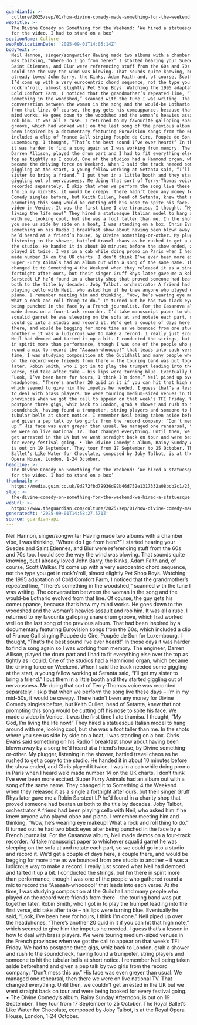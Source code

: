```yaml
---
guardianId: >-
  culture/2025/sep/01/how-divine-comedy-made-something-for-the-weekend-neil-hannon
webTitle: >-
  The Divine Comedy on Something for the Weekend: ‘We hired a statuesque model
  for the video. I had to stand on a box’
sectionName: Culture
webPublicationDate: '2025-09-01T14:05:14Z'
bodyText: >-
  Neil Hannon, singer/songwriter Having made two albums with a chamber vibe, I
  was thinking, “Where do I go from here?” I started hearing your Suedes and
  Saint Etiennes, and Blur were referencing stuff from the 60s and 70s too. I
  could see the way the wind was blowing. That sounds quite knowing, but I
  already loved John Barry, the Kinks, Adam Faith and, of course, Scott Walker.
  I’d come up with a very eurocentric chord sequence, not the type you get in
  rock’n’roll, almost slightly Pet Shop Boys. Watching the 1995 adaptation of
  Cold Comfort Farm, I noticed that the grandmother’s repeated line, “There’s
  something in the woodshed,” scanned with the tune I was writing. The
  conversation between the woman in the song and the would-be Lothario evolved
  from that line. Of course, the guy gets his comeuppance, because that’s how my
  mind works. He goes down to the woodshed and the woman’s heavies assault and
  rob him. It was all a ruse. I returned to my favourite galloping snare drum
  groove, which had worked well on the last song of the previous album. That had
  been inspired by a documentary featuring Eurovision songs from the 60s, which
  included a clip of France Gall singing Poupée de Cire, Poupée de Son for
  Luxembourg. I thought, “That’s the best sound I’ve ever heard!” In those days
  it was harder to find a song again so I was working from memory. The engineer,
  Darren Allison, played the drum part and I had to fit everything else over the
  top as tightly as I could. One of the studios had a Hammond organ, which
  became the driving force on Weekend. When I said the track needed some
  giggling at the start, a young fellow working at Setanta said, “I’ll get my
  sister to bring a friend.” I put them in a little booth and they started
  giggling out of nervousness. Me doing that sort of Terry-Thomas voice was
  recorded separately. I skip that when we perform the song live these days –
  I’m in my mid-50s, it would be creepy. There hadn’t been any money for Divine
  Comedy singles before, but Keith Cullen, head of Setanta, knew that not
  promoting this song would be cutting off his nose to spite his face. We made a
  video in Venice. It was the first time I ate tiramisu. I thought, “My God, I’m
  living the life now!” They hired a statuesque Italian model to hang around
  with me, looking cool, but she was a foot taller than me. In the shots where
  you see us side by side on a boat, I was standing on a box. Chris Evans said
  something on his Radio 1 breakfast show about having been blown away by a song
  he’d heard at a friend’s house, by Divine something-or-other. My plugger,
  listening in the shower, battled travel chaos as he rushed to get a copy to
  the studio. He handed it in about 10 minutes before the show ended, and Chris
  played it twice. I was in a cab while doing promo in Paris when I heard we’d
  made number 14 on the UK charts. I don’t think I’ve ever been more excited.
  Super Furry Animals had an album out with a song of the same name. They
  changed it to Something 4 the Weekend when they released it as a single a
  fortnight after ours, but their singer Gruff Rhys later gave me a Robin
  Sarstedt LP he’d found in a charity shop that proved someone had beaten us
  both to the title by decades. Joby Talbot, orchestrator A friend had been
  playing cello with Neil, who asked him if he knew anyone who played oboe and
  piano. I remember meeting him and thinking, “Wow, he’s wearing eye makeup!
  What a rock and roll thing to do.” It turned out he had two black eyes after
  being punched in the face by a French journalist. For the Casanova album, Neil
  made demos on a four-track recorder. I’d take manuscript paper to whichever
  squalid garret he was sleeping on the sofa at and notate each part, so we
  could go into a studio and record it. We’d get a couple of days here, a couple
  there, and would be begging for more time as we bounced from one studio to
  another – it was a ludicrous way to make a record. I really just scored what
  Neil had demoed and tarted it up a bit. I conducted the strings, but I’m there
  in spirit more than performance, though I was one of the people who gathered
  round a mic to record the “Aaaaah-whooooo!” that leads into each verse. At the
  time, I was studying composition at the Guildhall and many people who played
  on the record were friends from there – the touring band was put together
  later. Robin Smith, who I got in to play the trumpet leading into the first
  verse, did take after take – his lips were turning blue. Eventually he said,
  “Look, I’ve been here for hours, I think I’m done.” Neil piped up over the
  headphones, “There’s another 20 quid in it if you can hit that high note,”
  which seemed to give him the impetus he needed. I guess that’s a lesson in how
  to deal with brass players. We were touring medium-sized venues in the French
  provinces when we got the call to appear on that week’s TFI Friday. We had to
  postpone three gigs, whiz back to London, grab a shower and rush to the
  soundcheck, having found a trumpeter, string players and someone to hit the
  tubular bells at short notice. I remember Neil being taken aside beforehand
  and given a pep talk by two girls from the record company: “Don’t mess this
  up.” His face was even greyer than usual. We managed one rehearsal, then there
  we were on live national TV. That changed everything. Until then, we couldn’t
  get arrested in the UK but we went straight back on tour and were being booked
  for every festival going. • The Divine Comedy’s album, Rainy Sunday Afternoon,
  is out on 19 September. They tour from 17 September to 25 October. The Royal
  Ballet’s Like Water for Chocolate, composed by Joby Talbot, is at the Royal
  Opera House, London, 1-24 October.
headline: >-
  The Divine Comedy on Something for the Weekend: ‘We hired a statuesque model
  for the video. I had to stand on a box’
thumbnail: >-
  https://media.guim.co.uk/9d272fbd79936d92b46d752e1317332a08bcb2c1/25_0_4192_3356/500.jpg
slug: >-
  the-divine-comedy-on-something-for-the-weekend-we-hired-a-statuesque-model-for-the-video-i-had-to-stand-on-a-box
webUrl: >-
  https://www.theguardian.com/culture/2025/sep/01/how-divine-comedy-made-something-for-the-weekend-neil-hannon
generatedAt: '2025-09-01T14:58:27.571Z'
source: guardian-api
---
```

Neil Hannon, singer/songwriter Having made two albums with a chamber vibe, I was thinking, “Where do I go from here?” I started hearing your Suedes and Saint Etiennes, and Blur were referencing stuff from the 60s and 70s too. I could see the way the wind was blowing. That sounds quite knowing, but I already loved John Barry, the Kinks, Adam Faith and, of course, Scott Walker. I’d come up with a very eurocentric chord sequence, not the type you get in rock’n’roll, almost slightly Pet Shop Boys. Watching the 1995 adaptation of Cold Comfort Farm, I noticed that the grandmother’s repeated line, “There’s something in the woodshed,” scanned with the tune I was writing. The conversation between the woman in the song and the would-be Lothario evolved from that line. Of course, the guy gets his comeuppance, because that’s how my mind works. He goes down to the woodshed and the woman’s heavies assault and rob him. It was all a ruse. I returned to my favourite galloping snare drum groove, which had worked well on the last song of the previous album. That had been inspired by a documentary featuring Eurovision songs from the 60s, which included a clip of France Gall singing Poupée de Cire, Poupée de Son for Luxembourg. I thought, “That’s the best sound I’ve ever heard!” In those days it was harder to find a song again so I was working from memory. The engineer, Darren Allison, played the drum part and I had to fit everything else over the top as tightly as I could. One of the studios had a Hammond organ, which became the driving force on Weekend. When I said the track needed some giggling at the start, a young fellow working at Setanta said, “I’ll get my sister to bring a friend.” I put them in a little booth and they started giggling out of nervousness. Me doing that sort of Terry-Thomas voice was recorded separately. I skip that when we perform the song live these days – I’m in my mid-50s, it would be creepy. There hadn’t been any money for Divine Comedy singles before, but Keith Cullen, head of Setanta, knew that not promoting this song would be cutting off his nose to spite his face. We made a video in Venice. It was the first time I ate tiramisu. I thought, “My God, I’m living the life now!” They hired a statuesque Italian model to hang around with me, looking cool, but she was a foot taller than me. In the shots where you see us side by side on a boat, I was standing on a box. Chris Evans said something on his Radio 1 breakfast show about having been blown away by a song he’d heard at a friend’s house, by Divine something-or-other. My plugger, listening in the shower, battled travel chaos as he rushed to get a copy to the studio. He handed it in about 10 minutes before the show ended, and Chris played it twice. I was in a cab while doing promo in Paris when I heard we’d made number 14 on the UK charts. I don’t think I’ve ever been more excited. Super Furry Animals had an album out with a song of the same name. They changed it to Something 4 the Weekend when they released it as a single a fortnight after ours, but their singer Gruff Rhys later gave me a Robin Sarstedt LP he’d found in a charity shop that proved someone had beaten us both to the title by decades. Joby Talbot, orchestrator A friend had been playing cello with Neil, who asked him if he knew anyone who played oboe and piano. I remember meeting him and thinking, “Wow, he’s wearing eye makeup! What a rock and roll thing to do.” It turned out he had two black eyes after being punched in the face by a French journalist. For the Casanova album, Neil made demos on a four-track recorder. I’d take manuscript paper to whichever squalid garret he was sleeping on the sofa at and notate each part, so we could go into a studio and record it. We’d get a couple of days here, a couple there, and would be begging for more time as we bounced from one studio to another – it was a ludicrous way to make a record. I really just scored what Neil had demoed and tarted it up a bit. I conducted the strings, but I’m there in spirit more than performance, though I was one of the people who gathered round a mic to record the “Aaaaah-whooooo!” that leads into each verse. At the time, I was studying composition at the Guildhall and many people who played on the record were friends from there – the touring band was put together later. Robin Smith, who I got in to play the trumpet leading into the first verse, did take after take – his lips were turning blue. Eventually he said, “Look, I’ve been here for hours, I think I’m done.” Neil piped up over the headphones, “There’s another 20 quid in it if you can hit that high note,” which seemed to give him the impetus he needed. I guess that’s a lesson in how to deal with brass players. We were touring medium-sized venues in the French provinces when we got the call to appear on that week’s TFI Friday. We had to postpone three gigs, whiz back to London, grab a shower and rush to the soundcheck, having found a trumpeter, string players and someone to hit the tubular bells at short notice. I remember Neil being taken aside beforehand and given a pep talk by two girls from the record company: “Don’t mess this up.” His face was even greyer than usual. We managed one rehearsal, then there we were on live national TV. That changed everything. Until then, we couldn’t get arrested in the UK but we went straight back on tour and were being booked for every festival going. • The Divine Comedy’s album, Rainy Sunday Afternoon, is out on 19 September. They tour from 17 September to 25 October. The Royal Ballet’s Like Water for Chocolate, composed by Joby Talbot, is at the Royal Opera House, London, 1-24 October.
